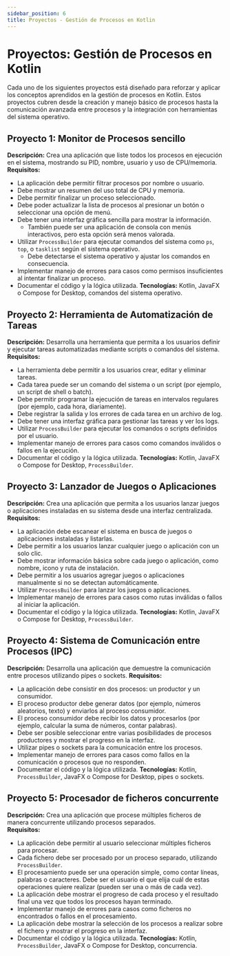 ```yaml
---
sidebar_position: 6
title: Proyectos - Gestión de Procesos en Kotlin
---
```


# Proyectos: Gestión de Procesos en Kotlin

Cada uno de los siguientes proyectos está diseñado para reforzar y aplicar los conceptos aprendidos en la gestión de procesos en Kotlin. Estos proyectos cubren desde la creación y manejo básico de procesos hasta la comunicación avanzada entre procesos y la integración con herramientas del sistema operativo.

## Proyecto 1: Monitor de Procesos sencillo

**Descripción:** Crea una aplicación que liste todos los procesos en ejecución en el sistema, mostrando su PID, nombre, usuario y uso de CPU/memoria.  
**Requisitos:**
- La aplicación debe permitir filtrar procesos por nombre o usuario.
- Debe mostrar un resumen del uso total de CPU y memoria.
- Debe permitir finalizar un proceso seleccionado.
- Debe poder actualizar la lista de procesos al presionar un botón o seleccionar una opción de menú.
- Debe tener una interfaz gráfica sencilla para mostrar la información. 
    - También puede ser una aplicación de consola con menús interactivos, pero esta opción será menos valorada.
- Utilizar `ProcessBuilder` para ejecutar comandos del sistema como `ps`, `top`, o `tasklist` según el sistema operativo.
    - Debe detectarse el sistema operativo y ajustar los comandos en consecuencia.
- Implementar manejo de errores para casos como permisos insuficientes al intentar finalizar un proceso.
- Documentar el código y la lógica utilizada.
**Tecnologías:** Kotlin, JavaFX o Compose for Desktop, comandos del sistema operativo.

## Proyecto 2: Herramienta de Automatización de Tareas

**Descripción:** Desarrolla una herramienta que permita a los usuarios definir y ejecutar tareas automatizadas mediante scripts o comandos del sistema.  
**Requisitos:**
- La herramienta debe permitir a los usuarios crear, editar y eliminar tareas.
- Cada tarea puede ser un comando del sistema o un script (por ejemplo, un script de shell o batch).
- Debe permitir programar la ejecución de tareas en intervalos regulares (por ejemplo, cada hora, diariamente).
- Debe registrar la salida y los errores de cada tarea en un archivo de log.
- Debe tener una interfaz gráfica para gestionar las tareas y ver los logs.
- Utilizar `ProcessBuilder` para ejecutar los comandos o scripts definidos por el usuario.
- Implementar manejo de errores para casos como comandos inválidos o fallos en la ejecución.
- Documentar el código y la lógica utilizada.
**Tecnologías:** Kotlin, JavaFX o Compose for Desktop, `ProcessBuilder`.

## Proyecto 3: Lanzador de Juegos o Aplicaciones

**Descripción:** Crea una aplicación que permita a los usuarios lanzar juegos o aplicaciones instaladas en su sistema desde una interfaz centralizada.
**Requisitos:**
- La aplicación debe escanear el sistema en busca de juegos o aplicaciones instaladas y listarlas.
- Debe permitir a los usuarios lanzar cualquier juego o aplicación con un solo clic.
- Debe mostrar información básica sobre cada juego o aplicación, como nombre, icono y ruta de instalación.
- Debe permitir a los usuarios agregar juegos o aplicaciones manualmente si no se detectan automáticamente.
- Utilizar `ProcessBuilder` para lanzar los juegos o aplicaciones.
- Implementar manejo de errores para casos como rutas inválidas o fallos al iniciar la aplicación.
- Documentar el código y la lógica utilizada.
**Tecnologías:** Kotlin, JavaFX o Compose for Desktop, `ProcessBuilder`.

## Proyecto 4: Sistema de Comunicación entre Procesos (IPC)

**Descripción:** Desarrolla una aplicación que demuestre la comunicación entre procesos utilizando pipes o sockets.
**Requisitos:**
- La aplicación debe consistir en dos procesos: un productor y un consumidor.
- El proceso productor debe generar datos (por ejemplo, números aleatorios, texto) y enviarlos al proceso consumidor.
- El proceso consumidor debe recibir los datos y procesarlos (por ejemplo, calcular la suma de números, contar palabras).
- Debe ser posible seleccionar entre varias posibilidades de procesos productores y mostrar el progreso en la interfaz.
- Utilizar pipes o sockets para la comunicación entre los procesos.
- Implementar manejo de errores para casos como fallos en la comunicación o procesos que no responden.
- Documentar el código y la lógica utilizada.
**Tecnologías:** Kotlin, `ProcessBuilder`, JavaFX o Compose for Desktop, pipes o sockets.

## Proyecto 5: Procesador de ficheros concurrente

**Descripción:** Crea una aplicación que procese múltiples ficheros de manera concurrente utilizando procesos separados.  
**Requisitos:**
- La aplicación debe permitir al usuario seleccionar múltiples ficheros para procesar.
- Cada fichero debe ser procesado por un proceso separado, utilizando `ProcessBuilder`.
- El procesamiento puede ser una operación simple, como contar líneas, palabras o caracteres. Debe ser el usuario el que elija cuál de estas operaciones quiere realizar (pueden ser una o más de cada vez).
- La aplicación debe mostrar el progreso de cada proceso y el resultado final una vez que todos los procesos hayan terminado.
- Implementar manejo de errores para casos como ficheros no encontrados o fallos en el procesamiento.
- La aplicación debe mostrar la selección de los procesos a realizar sobre el fichero y mostrar el progreso en la interfaz.
- Documentar el código y la lógica utilizada.
**Tecnologías:** Kotlin, `ProcessBuilder`, JavaFX o Compose for Desktop, concurrencia.

